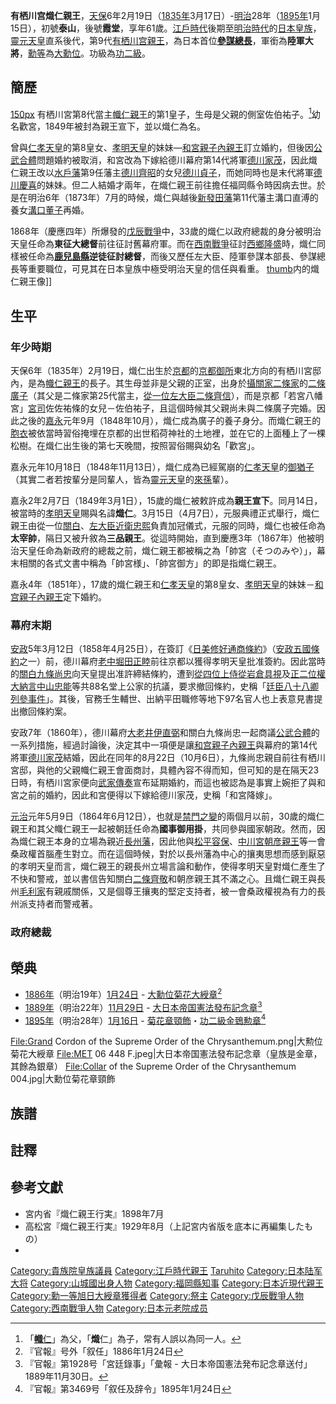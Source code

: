 {{noteTA
|T=zh-cn:有栖川宫炽仁亲王; zh-tw:有栖川宮熾仁親王; zh-hk:有栖川宮熾仁親王;
|1=zh-cn:有栖川宫; zh-tw:有栖川宮; zh-hk:有栖川宮;
}}

{{東亞男性歷史人物
|名稱 =有栖川宮熾仁親王
|身份 =[[file:帝國陸軍の階級―肩章―大将.svg|40px]][[日本陸軍大將列表|日本陸軍大將]]、[[大勳位|大勳位]]、[[金鵄勳章|功二級]]
|國家 =[[大日本帝國|大日本帝國]]
|時代 =[[德川幕府|德川幕府]]→[[明治時代|明治時代]]
|主君 =[[明治天皇|明治天皇]]
|屆數 =
|最高職務 =東征大總督、[[元老院_(日本)|元老院]]議長、[[參謀總長|參謀總長]]、議定官、大日本教育會總裁、神宮祭主
|前任 = [[有栖川宮幟仁親王|幟仁親王]]
|繼任 = [[有栖川宮威仁親王|威仁親王]]
|圖片名稱 =Taruhito Arisugawanomiya 2.jpg
|圖片大小 =
|圖片說明 =
|氏 =
|姓 =
|穆坤= <!--清代八旗满洲人物专用-->
|名 =熾仁
|姓名 =
|羅馬拼音 =
|假名 = <!--日本、琉球人用-->
|諺文 = <!--朝鮮、韓國人用-->
|字 =
|號=泰山→霞堂
|名乘 = <!--琉球士族用-->
|官職 =
|封爵 =[[有栖川宮|有栖川宮]][[親王|親王]]（一品）
|封號 =
|位階 =
|御稱號 = <!--日本皇族之稱號-->歡宫
|宮號1 = [[file:Arisugawa_no_miya.png|40px]]有栖川宮（第9任當主）
|宮號2 = <!--朝鮮王族之宮號-->
|封地 =
|神號 =
|尊號 =
|族裔 = 
|信仰 = <!--指的是宗教信仰-->[[神道教|神道教]]
|旗籍 = <!--清代八旗人物专用-->
|氏族 =[[日本皇室|日本皇室]]
|籍貫 =
|本貫 = <!--朝鮮人用-->
|世居地= <!--清代八旗人物专用-->
|世居地/穆坤= <!--专门用于清代八旗满洲人物世居地和穆坤相同时-->
|祖籍 =
|本籍 =
|出身地 =
|府邸 =
|世系 = 
|初名 =
|乳名 = <!--日本、朝鮮、琉球以外人物用-->
|幼名 = <!--日本人用-->
|兒名 = <!--朝鮮人用-->
|童名 = <!--琉球人用-->
|小字 =
|別名 =
|法號 =
|院號 =
|其他名號 =帥宮（元服後即擔任[[太宰帥|太宰帥]]）
|出生日期 ={{birth date|1835|2|19}}
|出生地點 =[[江戶幕府|江戶幕府]][[山城國|山城國]][[平安京|平安京]]
|婚年 =
|逝世日期 =明治二十八年<br>{{death date and age|1895|1|15|1835|2|19}}
|逝世地點 = {{EOJ}}[[兵庫縣|兵庫縣]][[明石郡|明石郡]][[垂水區|垂水村]]
|在位年代 =
|廟號 =
|諡號 =
|墓葬 =豐島岡墓地（日本皇族專用墓葬地）
|祠廟 =
|父親 =[[有栖川宮幟仁親王|有栖川宮幟仁親王]]
|嫡母 =
|母親 =佐伯祐子
|繼父=
|繼母=
|養父=
|養母=
|猶父= <!--日本人用-->
|烏帽子親= <!--日本人、琉球人用-->
|正室 = [[德川貞子|德川貞子]](1870 - 1872)
|妻 =
|繼室 =[[溝口董子|溝口董子]](1873 - 1895)
|平妻 =
|側室 =
|元配之父 =[[德川齐昭|德川齐昭]]
|元配之嫡母 =
|元配之母 =
|正室之父 =
|正室之嫡母 =
|正室之母 =
|妻之父 =
|妻之嫡母 =
|妻之母 =
|繼室之父 =
|繼室之嫡母 =
|繼室之母 =
|平妻之父 =
|平妻之嫡母 =
|平妻之母 =
|兄弟 =[[有栖川宮威仁亲王|有栖川宮威仁亲王]]
|姊妹 =
|嫡兄弟 =
|嫡姊妹 =
|庶兄弟 =
|庶姊妹 =
|同胞兄弟 =
|同胞姊妹 =
|異母兄弟 =
|異母姊妹 =
|異父兄弟 =
|異父姊妹 =
|繼兄弟 =
|繼姊妹 =
|子 =
|女 =
|嫡子 =
|嫡女 =
|庶子 =
|庶女 =
|養子 =
|養女 =
|猶子 = <!--日本人用-->
|婿養子 = <!--日本人用-->
|烏帽子子 = <!--日本人用-->
|繼子 =
|繼女 =
|其他親屬 =
|出身 = <!---此处指科举出身--->
|功名 = 
|經歷 = 國事御用掛（1864）<br>政府總裁（1867）<br>[[兵部卿|兵部卿]]（1870-1871）<br>[[福岡縣|福岡]][[知事|縣令]]（1871-1872）<br>元老院議長（1876-1880）<br>[[左大臣|左大臣]]（1880-1885）<br>[[參謀總長|參謀總長]]（1885-1895）<br>日本[[赤十字社|赤十字社]]初代總裁（1887）
|著作 =
|注釋 =
}}
{{japanese|japanese=有栖川宫熾仁親王|kana=ありすがわのみやたるひとしんのう|romaji=Arisugawa-no-miya Taruhito Shinnō}}

'''有栖川宫熾仁親王'''，[[天保_(日本)|天保]]6年2月19日（[[1835年|1835年]]3月17日）-[[明治|明治]]28年（[[1895年|1895年]]1月15日），初號'''泰山'''，後號'''霞堂'''，享年61歲。[[江戶時代|江戶時代]]後期至[[明治時代|明治時代]]的[[日本皇族|日本皇族]]，[[靈元天皇|靈元天皇]]直系後代，第9代[[有栖川宫|有栖川宫]][[親王|親王]]，為日本首位'''[[參謀總長|參謀總長]]'''，軍銜為'''陸軍大將'''，[[勳等|勳等]]為[[大勳位|大勳位]]。功級為[[金鵄勳章|功二級]]。

==簡歷==
[[file:Taruhito_Arisugawanomiya.jpg|150px]]
有栖川宮第8代當主[[有栖川宮幟仁親王|幟仁親王]]的第1皇子，生母是父親的側室佐伯祐子。<ref>「[[有栖川宮幟仁親王|'''幟'''仁]]」為父，「'''熾'''仁」為子，常有人誤以為同一人。</ref>幼名歡宮，1849年被封為親王宣下，並以熾仁為名。

曾與[[仁孝天皇|仁孝天皇]]的第8皇女、[[孝明天皇|孝明天皇]]的妹妹—[[和宮親子內親王|和宮親子內親王]]訂立婚約，但後因[[公武合體|公武合體]]問題婚約被取消，和宮改為下嫁給德川幕府第14代將軍[[德川家茂|德川家茂]]，因此熾仁親王改以[[水戶藩|水戶藩]]第9任藩主[[德川齊昭|德川齊昭]]的女兒[[德川貞子|德川貞子]]，而她同時也是末代將軍[[德川慶喜|德川慶喜]]的妹妹。但二人結婚才兩年，在熾仁親王前往擔任福岡縣令時因病去世。於是在明治6年（1873年）7月的時候，熾仁與越後[[新發田藩|新發田藩]]第11代藩主溝口直溥的養女[[溝口董子|溝口董子]]再婚。

1868年（慶應四年）所爆發的[[戊辰戰爭|戊辰戰爭]]中，33歲的熾仁以政府總裁的身分被明治天皇任命為'''東征大總督'''前往征討舊幕府軍。而在[[西南戰爭|西南戰爭]]征討[[西鄉隆盛|西鄉隆盛]]時，熾仁同樣被任命為'''[[鹿兒島縣|鹿兒島縣]]逆徒征討總督'''，而後又歷任左大臣、陸軍參謀本部長、參謀總長等重要職位，可見其在日本皇族中極受明治天皇的信任與看重。
[[file:Prince_taruhito_bronze.jpg|thumb]]内的熾仁親王像]]

==生平==
===年少時期===
天保6年（1835年）2月19日，熾仁出生於[[京都|京都]]的[[京都御所|京都御所]]東北方向的有栖川宮邸內，是為[[有栖川宮幟仁親王|幟仁親王]]的長子。其生母並非是父親的正室，出身於[[攝關家|攝關家]][[二條家|二條家]]的[[二條廣子|二條廣子]]（其父是二條家第25代當主，[[從一位|從一位]][[左大臣|左大臣]][[二條齊信|二條齊信]]），而是京都「若宮八幡宮」[[宮司|宮司]]佐佐祐條的女兒－佐伯祐子，且這個時候其父親尚未與二條廣子完婚。因此之後的[[嘉永_(日本)|嘉永]]元年9月（1848年10月），熾仁成為廣子的養子身分。而熾仁親王的[[胎盤|胞衣]]被依當時習俗掩埋在京都的出世稻荷神社的土地裡，並在它的上面種上了一棵松樹。在熾仁出生後的第七天晚間，按照習俗賜與幼名「歡宮」。

嘉永元年10月18日（1848年11月13日），熾仁成為已經駕崩的[[仁孝天皇|仁孝天皇]]的[[猶子|御猶子]]（其實二者若按輩分是同輩人，皆為[[靈元天皇|靈元天皇]]的[[來孫|來孫]]輩）。

嘉永2年2月7日（1849年3月1日），15歲的熾仁被敕許成為'''親王宣下'''。同月14日，被當時的[[孝明天皇|孝明天皇]]賜與名諱'''熾仁'''。3月15日（4月7日），元服典禮正式舉行，熾仁親王由從一位[[關白|關白]]、[[左大臣|左大臣]][[近衛忠熙|近衛忠熙]]負責加冠儀式，元服的同時，熾仁也被任命為'''太宰帥'''，隔日又被升敘為'''三品親王'''。從這時開始，直到慶應3年（1867年）他被明治天皇任命為新政府的總裁之前，熾仁親王都被稱之為「帥宮（そつのみや）」，幕末相關的各式文書中稱為「帥宮様」、「帥宮御方」的即是指熾仁親王。

嘉永4年（1851年），17歲的熾仁親王和[[仁孝天皇|仁孝天皇]]的第8皇女、[[孝明天皇|孝明天皇]]的妹妹－[[和宫親子內親王|和宫親子內親王]]定下婚約。

===幕府末期===
[[安政|安政]]5年3月12日（1858年4月25日），在簽訂《[[日美修好通商條約|日美修好通商條約]]》（[[安政五國條約|安政五國條約]]之一）前，德川幕府[[老中|老中]][[堀田正睦|堀田正睦]]前往京都以獲得孝明天皇批准簽約。因此當時的[[關白|關白]][[九條尚忠|九條尚忠]]向天皇提出准許締結條約，遭到[[從四位|從四位上]][[侍從|侍從]][[岩倉具視|岩倉具視]]及[[正二位|正二位]][[權大納言|權大納言]][[中山忠能|中山忠能]]等共88名堂上公家的抗議，要求撤回條約，史稱「[[廷臣八十八卿列參事件|廷臣八十八卿列參事件]]」。其後，官務壬生輔世、出納平田職修等地下97名官人也上表意見書提出撤回條約案。

安政7年（1860年），德川幕府[[大老|大老]][[井伊直弼|井伊直弼]]和關白九條尚忠一起商議[[公武合體|公武合體]]的一系列措施，經過討論後，決定其中一項便是讓[[和宫親子內親王|和宫親子內親王]]與幕府的第14代將軍[[德川家茂|德川家茂]]結婚，因此在同年的8月22日（10月6日），九條尚忠親自前往有栖川宮邸，與他的父親幟仁親王會面商討，具體內容不得而知，但可知的是在隔天23日時，有栖川宮家便向[[武家傳奏|武家傳奏]]宣布延期婚約，而這也被認為是事實上婉拒了與和宮之前的婚約，因此和宮便得以下嫁給德川家茂，史稱「和宮降嫁」。

[[元治|元治]]元年5月9日（1864年6月12日），也就是[[禁門之變|禁門之變]]的兩個月以前，30歲的熾仁親王和其父幟仁親王一起被朝廷任命為'''國事御用掛'''，共同參與國家朝政。然而，因為熾仁親王本身的立場為親近[[長州藩|長州藩]]，因此他與[[松平容保|松平容保]]、[[久邇宮朝彥親王|中川宮朝彦親王]]等一會桑政權首腦產生對立。而在這個時候，對於以長州藩為中心的攘夷思想而感到厭惡的孝明天皇而言，熾仁親王的親長州立場言論和動作，使得孝明天皇對熾仁產生了不快和警戒，並以書信告知關白[[二條齊敬|二條齊敬]]和朝彦親王其不滿之心。且熾仁親王與長州[[毛利家|毛利家]]有親戚關係，又是個尊王攘夷的堅定支持者，被一會桑政權視為有力的長州派支持者而警戒著。

===政府總裁===

==榮典==
* [[1886年|1886年]]（明治19年）[[1月24日|1月24日]] - [[大勳位菊花大綬章|大勳位菊花大綬章]]<ref>『官報』号外「叙任」1886年1月24日</ref>
* [[1889年|1889年]]（明治22年）[[11月29日|11月29日]] - [[記念章|大日本帝国憲法發布記念章]]<ref>『官報』第1928号「宮廷錄事」「彙報 - 大日本帝国憲法発布記念章送付」1889年11月30日。</ref>
* [[1895年|1895年]]（明治28年）[[1月16日|1月16日]] - [[大勳位菊花章頸飾|菊花章頸飾]]・[[金鵄勲章|功二級金鵄勲章]]<ref>『官報』第3469号「叙任及辞令」1895年1月24日</ref>
<gallery>
File:Grand Cordon of the Supreme Order of the Chrysanthemum.png|大勲位菊花大綬章
File:MET 06 448 F.jpeg|大日本帝国憲法發布記念章（皇族是金章，其餘為銀章）
File:Collar of the Supreme Order of the Chrysanthemum 004.jpg|大勳位菊花章頸飾
</gallery>

==族譜==
{{familytree/start|style=font-size:small;}}
{{familytree|border=0|T107 | | | | | | | | |T107=<sup>{{Color|red|107}}</sup> [[後陽成天皇|後陽成天皇]]}}
{{familytree|border=0| |)|-|-|-|.| | | | | |}}
{{familytree|border=0|T108 | |A1   | | | | |T108=<sup>{{Color|red|108}}</sup> [[後水尾天皇|後水尾天皇]]|A1=（高松宮）<br />[[高松宮好仁親王|好仁親王]] <sup>1</sup>|boxstyle_A1=background-color: #dfd;}}
{{familytree|border=0| |)|-|-|-|.| | | | | |}}
{{familytree|border=0|A2   | |T112 | | | | |A2=（花町宮）<br />[[後西天皇|良仁親王]] <sup>2</sup><br />（<sup>{{Color|red|111}}</sup> [[後西天皇|後西天皇]]）|boxstyle_A2=background-color: #dfd;|T112=<sup>{{Color|red|112}}</sup> [[靈元天皇|靈元天皇]]}}
{{familytree|border=0| |!| | | |)|-|-|-|.| |}}
{{familytree|border=0|A3   | |T113 | |A5   |A3=（有栖川宮）<br />[[有栖川宮幸仁親王|幸仁親王]] <sup>3</sup>|boxstyle_A3=background-color: #dfd;|T113=<sup>{{Color|red|113}}</sup> [[東山天皇|東山天皇]]|A5=[[有栖川宮職仁親王|職仁親王]] <sup>5</sup>|boxstyle_A5=background-color: #dfd;}}
{{familytree|border=0| |!| | | |:| | | |!| |}}
{{familytree|border=0|A4   | | |:| | |A6   |A4=[[有栖川宮正仁親王|正仁親王]] <sup>4</sup>|boxstyle_A4=background-color: #dfd;|A6=[[有栖川宮織仁親王|織仁親王]] <sup>6</sup>|boxstyle_A6=background-color: #dfd;}}
{{familytree|border=0| | | | | |:| | | |)|-|-|-|v|-|-|-|.| | |}}
{{familytree|border=0| | | | |RYAKU| |A7   | |TAK  | |YOS  |v|TOK1 |RYAKU=（5代略）|A7=[[有栖川宮韶仁親王|韶仁親王]] <sup>7</sup>|boxstyle_A7=background-color: #dfd;|TAK=[[喬子女王|喬子女王]]<br/>([[德川家慶|德川家慶]]室)|YOS=[[吉子女王|吉子女王]]|TOK1=[[德川齊昭|德川齊昭]]}}
{{familytree|border=0| | | | | |:| | | |!| | | | | | | | | |`|-|.|}}
{{familytree|border=0| | | | | |:| | |A8   | | | | | | | | | | |!|A8=[[有栖川宮幟仁親王|幟仁親王]] <sup>8</sup>|boxstyle_A8=background-color: #dfd;}}
{{familytree|border=0| | | | | |:| | | |)|-|-|-|.| | | | | | | |!|}}
{{familytree|border=0| | | | |T122 | |A9   | |A10  | | | | | |TOK2 |T122=<sup>{{Color|red|122}}</sup> [[明治天皇|明治天皇]]|A9=[[有栖川宮熾仁親王|熾仁親王]] <sup>9</sup>|boxstyle_A9=background-color: #dfd;|A10=[[有栖川宮威仁親王|威仁親王]] <sup>10</sup>|boxstyle_A10=background-color: #dfd;|TOK2=[[徳川慶喜|徳川慶喜]]}}
{{familytree|border=0| | | | | |!| | | | | | | |)|-|-|-|.| | | |!|}}
{{familytree|border=0| | | | |T123 | | | | | |A11  | |MIE  |v|TOK3 |T123=<sup>{{Color|red|123}}</sup> [[大正天皇|大正天皇]]|A11=[[栽仁王|栽仁王]]|MIE=[[德川實枝子|實枝子女王]]|TOK3=[[德川慶久|德川慶久]]}}
{{familytree|border=0| | | | | |!| | | | | | | | | | | | | |!| | |}}
{{familytree|border=0| | | | |TAKAM|-|-|-|-|-|-|-|-|-|-|-|KIKUK| |TAKAM=（高松宮）<br />[[高松宮宣仁親王|宣仁親王]]|KIKUK=[[宣仁親王妃喜久子|喜久子]]}}
{{familytree|border=0| | | | | | | | | | | | | | | | | | | | | | |}}
{{familytree|border=0|}}
{{familytree|border=0|}}
{{familytree/end}}


==註釋==
{{reflist}}

==參考文獻==
{{refbegin}}
* 宮内省『熾仁親王行実』1898年7月
* 高松宮『熾仁親王行実』1929年8月（上記宮内省版を底本に再編集したもの）
*{{Cite book|language=ja|author=[[松本健一|松本健一]]|title=三島由紀夫のニ・ニ六事件|publisher=[[文春新書|文春新書]]|isbn=4-16-660475-9|ref=三島由紀夫のニ・ニ六事件|date=2005年11月}}
{{refend}}

{{start box}}
{{s-before|[[有栖川宮幟仁親王|幟仁親王]]}}
{{s-title|[[有栖川宮|有栖川宮]]家第9代當主|1849年3月10日－1895年1月15日}}
{{s-after|[[有栖川宮威仁親王|威仁親王]]}}
{{end box}}
{{日本宫家}}
{{有栖川宮}}
{{福岡藩主||1871年|[[福岡藩|福岡藩知藩事]]}}
{{福岡縣知事|初代：1871-1872|令}}
{{日本陸軍大將}}
{{Authority control}}

{{DEFAULTSORT:Arisugawa-no-miya Taruhito Shinnou}}
[[Category:貴族院皇族議員|Category:貴族院皇族議員]]
[[Category:江戶時代親王|Category:江戶時代親王]]
[[Category:有栖川宮|Taruhito]]
[[Category:日本陆军大将|Category:日本陆军大将]]
[[Category:山城國出身人物|Category:山城國出身人物]]
[[Category:福岡縣知事|Category:福岡縣知事]]
[[Category:日本近現代親王|Category:日本近現代親王]]
[[Category:勳一等旭日大綬章獲得者|Category:勳一等旭日大綬章獲得者]]
[[Category:祭主|Category:祭主]]
[[Category:戊辰戰爭人物|Category:戊辰戰爭人物]]
[[Category:西南戰爭人物|Category:西南戰爭人物]]
[[Category:日本元老院成员|Category:日本元老院成员]]